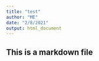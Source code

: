 ---
title: "test"
author: "ME"
date: "2/8/2021"
output: html_document
---

## This is a markdown file

